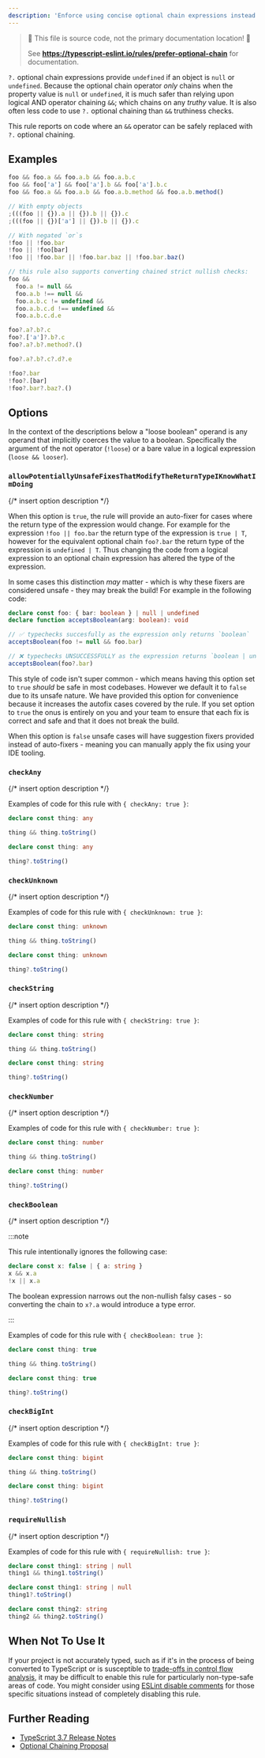 ```yaml
---
description: 'Enforce using concise optional chain expressions instead of chained logical ands, negated logical ors, or empty objects.'
---
```



> 🛑 This file is source code, not the primary documentation location! 🛑
>
> See **https://typescript-eslint.io/rules/prefer-optional-chain** for documentation.

`?.` optional chain expressions provide `undefined` if an object is `null` or `undefined`.
Because the optional chain operator _only_ chains when the property value is `null` or `undefined`, it is much safer than relying upon logical AND operator chaining `&&`; which chains on any _truthy_ value.
It is also often less code to use `?.` optional chaining than `&&` truthiness checks.

This rule reports on code where an `&&` operator can be safely replaced with `?.` optional chaining.

## Examples

<Tabs>
<TabItem value="❌ Incorrect">

```ts
foo && foo.a && foo.a.b && foo.a.b.c
foo && foo['a'] && foo['a'].b && foo['a'].b.c
foo && foo.a && foo.a.b && foo.a.b.method && foo.a.b.method()

// With empty objects
;(((foo || {}).a || {}).b || {}).c
;(((foo || {})['a'] || {}).b || {}).c

// With negated `or`s
!foo || !foo.bar
!foo || !foo[bar]
!foo || !foo.bar || !foo.bar.baz || !foo.bar.baz()

// this rule also supports converting chained strict nullish checks:
foo &&
  foo.a != null &&
  foo.a.b !== null &&
  foo.a.b.c != undefined &&
  foo.a.b.c.d !== undefined &&
  foo.a.b.c.d.e
```

</TabItem>
<TabItem value="✅ Correct">

```ts
foo?.a?.b?.c
foo?.['a']?.b?.c
foo?.a?.b?.method?.()

foo?.a?.b?.c?.d?.e

!foo?.bar
!foo?.[bar]
!foo?.bar?.baz?.()
```

</TabItem>
</Tabs>

## Options

In the context of the descriptions below a "loose boolean" operand is any operand that implicitly coerces the value to a boolean.
Specifically the argument of the not operator (`!loose`) or a bare value in a logical expression (`loose && looser`).

### `allowPotentiallyUnsafeFixesThatModifyTheReturnTypeIKnowWhatImDoing`

{/* insert option description */}

When this option is `true`, the rule will provide an auto-fixer for cases where the return type of the expression would change. For example for the expression `!foo || foo.bar` the return type of the expression is `true | T`, however for the equivalent optional chain `foo?.bar` the return type of the expression is `undefined | T`. Thus changing the code from a logical expression to an optional chain expression has altered the type of the expression.

In some cases this distinction _may_ matter - which is why these fixers are considered unsafe - they may break the build! For example in the following code:

```ts option='{ "allowPotentiallyUnsafeFixesThatModifyTheReturnTypeIKnowWhatImDoing": true }' showPlaygroundButton
declare const foo: { bar: boolean } | null | undefined
declare function acceptsBoolean(arg: boolean): void

// ✅ typechecks succesfully as the expression only returns `boolean`
acceptsBoolean(foo != null && foo.bar)

// ❌ typechecks UNSUCCESSFULLY as the expression returns `boolean | undefined`
acceptsBoolean(foo?.bar)
```

This style of code isn't super common - which means having this option set to `true` _should_ be safe in most codebases. However we default it to `false` due to its unsafe nature. We have provided this option for convenience because it increases the autofix cases covered by the rule. If you set option to `true` the onus is entirely on you and your team to ensure that each fix is correct and safe and that it does not break the build.

When this option is `false` unsafe cases will have suggestion fixers provided instead of auto-fixers - meaning you can manually apply the fix using your IDE tooling.

### `checkAny`

{/* insert option description */}

Examples of code for this rule with `{ checkAny: true }`:

<Tabs>
<TabItem value="❌ Incorrect">

```ts option='{ "checkAny": true }'
declare const thing: any

thing && thing.toString()
```

</TabItem>
<TabItem value="✅ Correct">

```ts option='{ "checkAny": true }'
declare const thing: any

thing?.toString()
```

</TabItem>
</Tabs>

### `checkUnknown`

{/* insert option description */}

Examples of code for this rule with `{ checkUnknown: true }`:

<Tabs>
<TabItem value="❌ Incorrect">

```ts option='{ "checkUnknown": true }'
declare const thing: unknown

thing && thing.toString()
```

</TabItem>
<TabItem value="✅ Correct">

```ts option='{ "checkUnknown": true }'
declare const thing: unknown

thing?.toString()
```

</TabItem>
</Tabs>

### `checkString`

{/* insert option description */}

Examples of code for this rule with `{ checkString: true }`:

<Tabs>
<TabItem value="❌ Incorrect">

```ts option='{ "checkString": true }'
declare const thing: string

thing && thing.toString()
```

</TabItem>
<TabItem value="✅ Correct">

```ts option='{ "checkString": true }'
declare const thing: string

thing?.toString()
```

</TabItem>
</Tabs>

### `checkNumber`

{/* insert option description */}

Examples of code for this rule with `{ checkNumber: true }`:

<Tabs>
<TabItem value="❌ Incorrect">

```ts option='{ "checkNumber": true }'
declare const thing: number

thing && thing.toString()
```

</TabItem>
<TabItem value="✅ Correct">

```ts option='{ "checkNumber": true }'
declare const thing: number

thing?.toString()
```

</TabItem>
</Tabs>

### `checkBoolean`

{/* insert option description */}

:::note

This rule intentionally ignores the following case:

```ts
declare const x: false | { a: string }
x && x.a
!x || x.a
```

The boolean expression narrows out the non-nullish falsy cases - so converting the chain to `x?.a` would introduce a type error.

:::

Examples of code for this rule with `{ checkBoolean: true }`:

<Tabs>
<TabItem value="❌ Incorrect">

```ts option='{ "checkBoolean": true }'
declare const thing: true

thing && thing.toString()
```

</TabItem>
<TabItem value="✅ Correct">

```ts option='{ "checkBoolean": true }'
declare const thing: true

thing?.toString()
```

</TabItem>
</Tabs>

### `checkBigInt`

{/* insert option description */}

Examples of code for this rule with `{ checkBigInt: true }`:

<Tabs>
<TabItem value="❌ Incorrect">

```ts option='{ "checkBigInt": true }'
declare const thing: bigint

thing && thing.toString()
```

</TabItem>
<TabItem value="✅ Correct">

```ts option='{ "checkBigInt": true }'
declare const thing: bigint

thing?.toString()
```

</TabItem>
</Tabs>

### `requireNullish`

{/* insert option description */}

Examples of code for this rule with `{ requireNullish: true }`:

<Tabs>
<TabItem value="❌ Incorrect">

```ts option='{ "requireNullish": true }'
declare const thing1: string | null
thing1 && thing1.toString()
```

</TabItem>
<TabItem value="✅ Correct">

```ts option='{ "requireNullish": true }'
declare const thing1: string | null
thing1?.toString()

declare const thing2: string
thing2 && thing2.toString()
```

</TabItem>
</Tabs>

## When Not To Use It

If your project is not accurately typed, such as if it's in the process of being converted to TypeScript or is susceptible to [trade-offs in control flow analysis](https://github.com/Microsoft/TypeScript/issues/9998), it may be difficult to enable this rule for particularly non-type-safe areas of code.
You might consider using [ESLint disable comments](https://eslint.org/docs/latest/use/configure/rules#using-configuration-comments-1) for those specific situations instead of completely disabling this rule.

## Further Reading

- [TypeScript 3.7 Release Notes](https://www.typescriptlang.org/docs/handbook/release-notes/typescript-3-7.html)
- [Optional Chaining Proposal](https://github.com/tc39/proposal-optional-chaining/)
